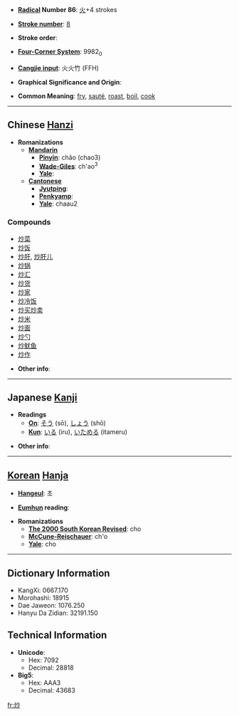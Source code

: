 * '''[[Wiktionary:Chinese radical index| Radical]] Number 86''': [[Wiktionary:Chinese radical index 火|火]]+4 strokes

* '''[[Wiktionary:Chinese total strokes index|Stroke number]]''': [[Wiktionary:Chinese total strokes index 8|8]]

* '''Stroke order''': 

* '''[[Wiktionary:Chinese four corner index|Four-Corner System]]''': 9982<sub>0</sub>

* '''[[Wiktionary:Chinese Cangjie index|Cangjie input]]''': 火火竹 (FFH)

* '''Graphical Significance and Origin''': 

* '''Common Meaning''': [[fry]], [[sauté]], [[roast]], [[boil]], [[cook]]

----

== Chinese [[Hanzi]] ==

* '''Romanizations'''
** '''[[Mandarin]]'''
*** '''[[Pinyin]]''': chǎo (chao3)
*** '''[[Wade-Giles]]''': ch'ao<sup>3</sup>
*** '''[[Yale]]''': 
** '''[[Cantonese]]'''
*** '''[[Jyutping]]''':
*** '''[[Penkyamp]]''': 
*** '''[[Yale]]''': chaau2

===Compounds===
*[[炒菜]]
*[[炒饭]]
*[[炒肝]], [[炒肝儿]]
*[[炒锅]]
*[[炒汇]]
*[[炒货]]
*[[炒家]]
*[[炒冷饭]]
*[[炒买炒卖]]
*[[炒米]]
*[[炒面]]
*[[炒勺]]
*[[炒鱿鱼]]
*[[炒作]]

* '''Other info''': 

----

== Japanese [[Kanji]] ==

* '''Readings'''
** '''[[On]]''': [[そう]] (sō), [[しょう]] (shō)
** '''[[Kun]]''': [[いる]] (iru), [[いためる]] (itameru)

* '''Other info''':  

----

== [[Korean]] [[Hanja]] ==

* '''[[Hangeul]]''': 초

* '''[[Eumhun]] reading''': 

* '''Romanizations'''
** '''[[The 2000 South Korean Revised Romanization|The 2000 South Korean Revised]]''': cho
** '''[[McCune-Reischauer]]''': ch'o
** '''[[Yale]]''': cho

----

== Dictionary Information ==

* KangXi: 0667.170
* Morohashi: 18915
* Dae Jaweon: 1076.250
* Hanyu Da Zidian: 32191.150

== Technical Information ==

* '''Unicode''':
** Hex: 7092
** Decimal: 28818
* '''Big5''':
** Hex: AAA3
** Decimal: 43683

[[fr:炒]]